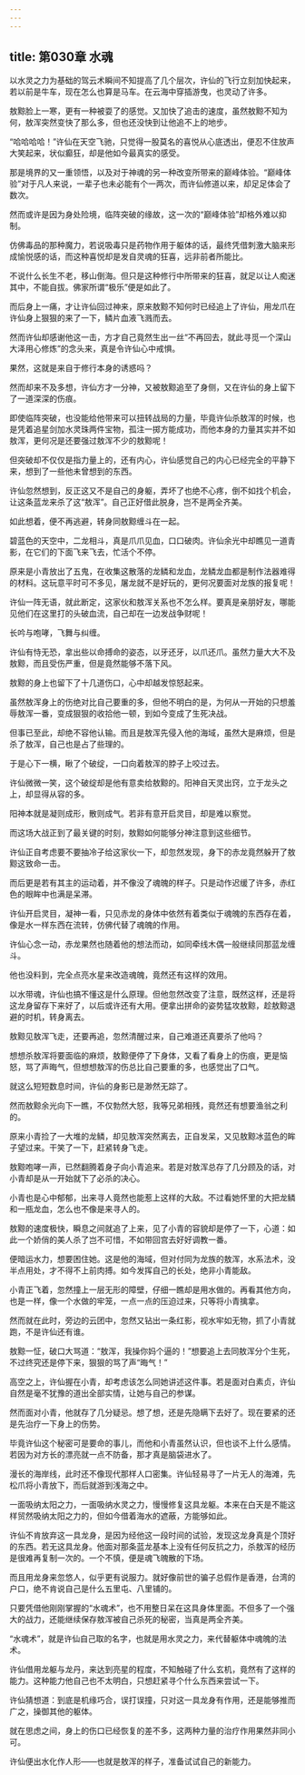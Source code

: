 ```yaml
---
---
---
```

title: 第030章 水魂
---





以水灵之力为基础的驾云术瞬间不知提高了几个层次，许仙的飞行立刻加快起来，若以前是牛车，现在怎么也算是马车。在云海中穿插游曳，也灵动了许多。

敖黥脸上一寒，更有一种被耍了的感觉。又加快了追击的速度，虽然敖黥不知为何，敖浑突然变快了那么多，但也还没快到让他追不上的地步。

“哈哈哈哈！”许仙在天空飞驰，只觉得一股莫名的喜悦从心底透出，便忍不住放声大笑起来，状似癫狂，却是他如今最真实的感受。

那是境界的又一重领悟，以及对于神魂的另一种改变所带来的巅峰体验。“巅峰体验”对于凡人来说，一辈子也未必能有个一两次，而许仙修道以来，却足足体会了数次。

然而或许是因为身处险境，临阵突破的缘故，这一次的“巅峰体验”却格外难以抑制。

仿佛毒品的那种魔力，若说吸毒只是药物作用于躯体的话，最终凭借刺激大脑来形成愉悦感的话，而这种喜悦却是发自灵魂的狂喜，远非前者所能比。

不说什么长生不老，移山倒海。但只是这种修行中所带来的狂喜，就足以让人痴迷其中，不能自拔。佛家所谓“极乐”便是如此了。

而后身上一痛，才让许仙回过神来，原来敖黥不知何时已经追上了许仙，用龙爪在许仙身上狠狠的来了一下，鳞片血液飞溅而去。

然而许仙却感谢他这一击，方才自己竟然生出一丝“不再回去，就此寻觅一个深山大泽用心修炼”的念头来，真是令许仙心中戒惧。

果然，这就是来自于修行本身的诱惑吗？

然而却来不及多想，许仙方才一分神，又被敖黥追至了身侧，又在许仙的身上留下了一道深深的伤痕。

即使临阵突破，也没能给他带来可以扭转战局的力量，毕竟许仙杀敖浑的时候，也是凭着追星剑加水灵珠两件宝物，孤注一掷方能成功，而他本身的力量其实并不如敖浑，更何况是还要强过敖浑不少的敖黥呢！

但突破却不仅仅是指力量上的，还有内心，许仙感觉自己的内心已经完全的平静下来，想到了一些他未曾想到的东西。

许仙忽然想到，反正这又不是自己的身躯，弄坏了也绝不心疼，倒不如找个机会，让这条蓝龙来杀了这“敖浑”。自己正好借此脱身，岂不是两全齐美。

如此想着，便不再逃避，转身同敖黥缠斗在一起。

碧蓝色的天空中，二龙相斗，真是爪爪见血，口口破肉。许仙余光中却瞧见一道青影，在它们的下面飞来飞去，忙活个不停。

原来是小青放出了五鬼，在收集这散落的龙鳞和龙血，龙鳞龙血都是制作法器难得的材料。这玩意平时可不多见，屠龙就不是好玩的，更何况要面对龙族的报复呢！

许仙一阵无语，就此断定，这家伙和敖浑关系也不怎么样。要真是亲朋好友，哪能见他们在这里打的头破血流，自己却在一边发战争财呢！

长吟与咆哮，飞舞与纠缠。

许仙有恃无恐，拿出些以命搏命的姿态，以牙还牙，以爪还爪。虽然力量大大不及敖黥，而且受伤严重，但是竟然能够不落下风。

敖黥的身上也留下了十几道伤口，心中却越发惊怒起来。

虽然敖浑身上的伤绝对比自己要重的多，但他不明白的是，为何从一开始的只想羞辱敖浑一番，变成狠狠的收拾他一顿，到如今变成了生死决战。

但事已至此，却绝不容他认输。而且是敖浑先侵入他的海域，虽然大是麻烦，但是杀了敖浑，自己也是占了些理的。

于是心下一横，瞅了个破绽，一口向着敖浑的脖子上咬过去。

许仙微微一笑，这个破绽却是他有意卖给敖黥的。阳神自天灵出窍，立于龙头之上，却显得从容的多。

阳神本就是凝则成形，散则成气。若非有意开启灵目，却是难以察觉。

而这场大战正到了最关键的时刻，敖黥如何能够分神注意到这些细节。

许仙正自考虑要不要抽冷子给这家伙一下，却忽然发现，身下的赤龙竟然躲开了敖黥这致命一击。

而后更是若有其主的运动着，并不像没了魂魄的样子。只是动作迟缓了许多，赤红色的眼眸中也满是呆滞。

许仙开启灵目，凝神一看，只见赤龙的身体中依然有着类似于魂魄的东西存在着，像是水一样东西在流转，仿佛代替了魂魄的作用。

许仙心念一动，赤龙果然也随着他的想法而动，如同牵线木偶一般继续同那蓝龙缠斗。

他也没料到，完全点亮水星来改造魂魄，竟然还有这样的效用。

以水带魂，许仙也搞不懂这是什么原理。但他忽然改变了注意，既然这样，还是将这龙身留存下来好了，以后或许还有大用。便拿出拼命的姿势猛攻敖黥，趁敖黥退避的时机，转身离去。

敖黥见敖浑飞走，还要再追，忽然清醒过来，自己难道还真要杀了他吗？

想想杀敖浑将要面临的麻烦，敖黥便停了下身体，又看了看身上的伤痕，更是恼怒，骂了声晦气，但想想敖浑的伤总比自己要重的多，也感觉出了口气。

就这么短短数息时间，许仙的身影已是渺然无踪了。

然而敖黥余光向下一瞧，不仅勃然大怒，我等兄弟相残，竟然还有想要渔翁之利的。

原来小青捡了一大堆的龙鳞，却见敖浑突然离去，正自发呆，又见敖黥冰蓝色的眸子望过来。干笑了一下，赶紧转身飞走。

敖黥咆哮一声，已然翻腾着身子向小青追来。若是对敖浑总存了几分顾及的话，对小青却是从一开始就下了必杀的决心。

小青也是心中郁郁，出来寻人竟然也能惹上这样的大敌。不过看她怀里的大把龙鳞和一瓶龙血，怎么也不像是来寻人的。

敖黥的速度极快，瞬息之间就追了上来，见了小青的容貌却是停了一下，心道：如此一个娇俏的美人杀了岂不可惜，不如带回宫去好好调教一番。

便暗运水力，想要困住她。这是他的海域，但对付同为龙族的敖浑，水系法术，没半点用处，才不得不上前肉搏。如今发挥自己的长处，绝非小青能敌。

小青正飞着，忽然撞上一层无形的障壁，仔细一瞧却是用水做的。再看其他方向，也是一样，像一个水做的牢笼，一点一点的压迫过来，只等将小青擒拿。

然而就在此时，旁边的云团中，忽然又钻出一条红影，视水牢如无物，抓了小青就跑，不是许仙还有谁。

敖黥一怔，破口大骂道：“敖浑，我操你妈个逼的！”想要追上去同敖浑分个生死，不过终究还是停下来，狠狠的骂了声“晦气！”

高空之上，许仙握在小青，却考虑该怎么同她讲述这件事。若是面对白素贞，许仙自然是毫不犹豫的道出全部实情，让她与自己的参谋。

然而面对小青，他就存了几分疑忌。想了想，还是先隐瞒下去好了。现在要紧的还是先治疗一下身上的伤势。

毕竟许仙这个秘密可是要命的事儿，而他和小青虽然认识，但也谈不上什么感情。若因为对方长的漂亮就一点不防备，那才真是脑袋进水了。

漫长的海岸线，此时还不像现代那样人口密集。许仙轻易寻了一片无人的海滩，先松爪将小青放下，而后就游到浅海之中。

一面吸纳太阳之力，一面吸纳水灵之力，慢慢修复这具龙躯。本来在白天是不能这样贸然吸纳太阳之力的，但如今借着海水的遮蔽，方能够如此。

许仙不肯放弃这一具龙身，是因为经他这一段时间的试验，发现这龙身真是个顶好的东西。若无这具龙身。他面对那条蓝龙基本上没有任何反抗之力，杀敖浑的经历是很难再复制一次的。一个不慎，便是魂飞魄散的下场。

而且用龙身来忽悠人，似乎更有说服力。就好像前世的骗子总假作是香港，台湾的户口，绝不肯说自己是什么五里屯、八里铺的。

只要凭借他刚刚掌握的“水魂术”，也不用整日呆在这具身体里面。不但多了一个强大的战力，还能继续保存敖浑被自己杀死的秘密，当真是两全齐美。

“水魂术”，就是许仙自己取的名字，也就是用水灵之力，来代替躯体中魂魄的法术。

许仙借用龙躯与龙丹，来达到亮星的程度，不知触碰了什么玄机，竟然有了这样的能力。这种能力他自己也不太明白，只想赶紧寻个什么东西来尝试一下。

许仙猜想道：到底是机缘巧合，误打误撞，只对这一具龙身有作用，还是能够推而广之，操御其他的躯体。

就在思虑之间，身上的伤口已经恢复的差不多，这两种力量的治疗作用果然非同小可。

许仙便出水化作人形——也就是敖浑的样子，准备试试自己的新能力。